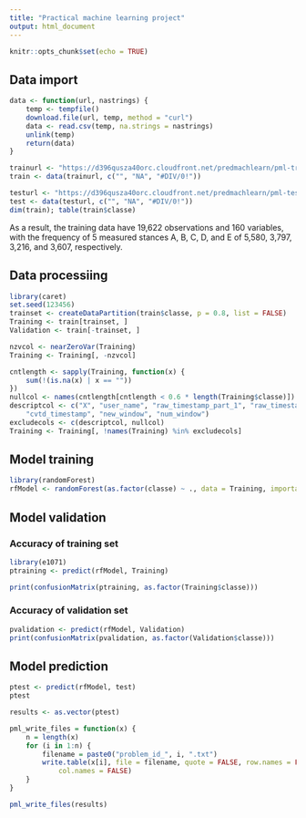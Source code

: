 ```yaml
---
title: "Practical machine learning project"
output: html_document
---
```


```r
knitr::opts_chunk$set(echo = TRUE)
```

## Data import

```r
data <- function(url, nastrings) {
    temp <- tempfile()
    download.file(url, temp, method = "curl")
    data <- read.csv(temp, na.strings = nastrings)
    unlink(temp)
    return(data)
}

trainurl <- "https://d396qusza40orc.cloudfront.net/predmachlearn/pml-training.csv"
train <- data(trainurl, c("", "NA", "#DIV/0!"))

testurl <- "https://d396qusza40orc.cloudfront.net/predmachlearn/pml-testing.csv"
test <- data(testurl, c("", "NA", "#DIV/0!"))
dim(train); table(train$classe)
```

As a result, the training data have 19,622 observations and 160 variables, with the frequency of 5 measured stances A, B, C, D, and E of 5,580, 3,797, 3,216, and 3,607, respectively.

## Data processiing

```r
library(caret)
set.seed(123456)
trainset <- createDataPartition(train$classe, p = 0.8, list = FALSE)
Training <- train[trainset, ]
Validation <- train[-trainset, ]

nzvcol <- nearZeroVar(Training)
Training <- Training[, -nzvcol]

cntlength <- sapply(Training, function(x) {
    sum(!(is.na(x) | x == ""))
})
nullcol <- names(cntlength[cntlength < 0.6 * length(Training$classe)])
descriptcol <- c("X", "user_name", "raw_timestamp_part_1", "raw_timestamp_part_2", 
    "cvtd_timestamp", "new_window", "num_window")
excludecols <- c(descriptcol, nullcol)
Training <- Training[, !names(Training) %in% excludecols]
```

## Model training

```r
library(randomForest)
rfModel <- randomForest(as.factor(classe) ~ ., data = Training, importance = TRUE, ntrees = 10)
```

## Model validation

### Accuracy of training set

```r
library(e1071)
ptraining <- predict(rfModel, Training)

print(confusionMatrix(ptraining, as.factor(Training$classe)))
```

### Accuracy of validation set

```r
pvalidation <- predict(rfModel, Validation)
print(confusionMatrix(pvalidation, as.factor(Validation$classe)))
```

## Model prediction

```r
ptest <- predict(rfModel, test)
ptest
```

```r
results <- as.vector(ptest)

pml_write_files = function(x) {
    n = length(x)
    for (i in 1:n) {
        filename = paste0("problem_id_", i, ".txt")
        write.table(x[i], file = filename, quote = FALSE, row.names = FALSE, 
            col.names = FALSE)
    }
}

pml_write_files(results)
```

